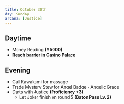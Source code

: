 ```yaml
---
title: October 30th
day: Sunday
arcana: [Justice]
---
```


## Daytime
- Money Reading **(Y5000)**
- **Reach barrier in Casino Palace**

## Evening
- Call Kawakami for massage
- Trade Mystery Stew for Angel Badge - Angelic Grace
- Darts with Justice **(Proficiency +3)**
    - Let Joker finish on round 5 **(Baton Pass Lv. 2)**